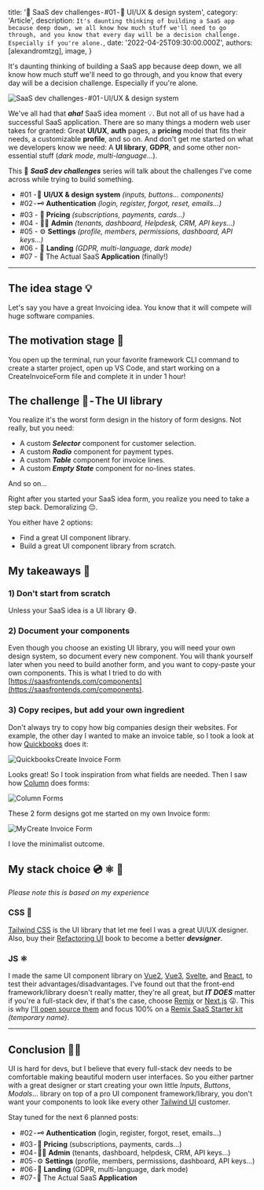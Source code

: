 
  title: '🎯 SaaS dev challenges - #01 - ‍🎨 UI/UX & design system',
  category: 'Article',
  description: `It's daunting thinking of building a SaaS app because deep down, we all know how much stuff we'll need to go through, and you know that every day will be a decision challenge. Especially if you're alone.`,
  date: '2022-04-25T09:30:00.000Z',
  authors: [alexandromtzg],
  image,
}

It's daunting thinking of building a SaaS app because deep down, we all know how much stuff we'll need to go through, and you know that every day will be a decision challenge. Especially if you're alone.

<img
  src={image}
  class="shadow-2xl border border-gray-100 rounded-lg"
  alt="SaaS dev challenges - #01 - UI/UX & design system"
/>

<!--more-->

We've all had that **_aha!_** SaaS idea moment 💡. But not all of us have had a successful SaaS application. There are so many things a modern web user takes for granted: Great **UI/UX**, **auth** pages, a **pricing** model that fits their needs, a customizable **profile**, and so on. And don't get me started on what we developers know we need: A **UI library**, **GDPR**, and some other non-essential stuff (_dark mode_, _multi-language_…).

This 🎯 **_SaaS dev challenges_** series will talk about the challenges I've come across while trying to build something.

- #01 - 🎨 **UI/UX & design system** _(inputs, buttons… components)_
- #02 - 🗝 ️**Authentication** _(login, register, forgot, reset, emails…)_
- #03 - 💸 **Pricing** _(subscriptions, payments, cards…)_
- #04 - 👩‍💼 **Admin** _(tenants, dashboard, Helpdesk, CRM, API keys…)_
- #05 - ⚙️ **Settings** _(profile, members, permissions, dashboard, API keys…)_
- #06 - 🛬 **Landing** _(GDPR, multi-language, dark mode)_
- #07 - 🦄 The Actual SaaS **Application** (finally!)

---

## The idea stage 💡

Let's say you have a great Invoicing idea. You know that it will compete will huge software companies.

## The motivation stage 💪

You open up the terminal, run your favorite framework CLI command to create a starter project, open up VS Code, and start working on a CreateInvoiceForm file and complete it in under 1 hour!

## The challenge 🎯 - The UI library

You realize it's the worst form design in the history of form designs. Not really, but you need:

- A custom **_Selector_** component for customer selection.
- A custom **_Radio_** component for payment types.
- A custom **_Table_** component for invoice lines.
- A custom **_Empty State_** component for no-lines states.

And so on…

Right after you started your SaaS idea form, you realize you need to take a step back. Demoralizing 😔.

You either have 2 options:

- Find a great UI component library.
- Build a great UI component library from scratch.

## My takeaways 📝

### 1) Don't start from scratch

Unless your SaaS idea is a UI library 😅.

### 2) Document your components

Even though you choose an existing UI library, you will need your own design system, so document every new component. You will thank yourself later when you need to build another form, and you want to copy-paste your own components. This is what I tried to do with [https://saasfrontends.com/components](https://saasfrontends.com/components).

### 3) Copy recipes, but add your own ingredient

Don't always try to copy how big companies design their websites. For example, the other day I wanted to make an invoice table, so I took a look at how [Quickbooks](https://quickbooks.intuit.com) does it:

![Quickbooks Create Invoice Form](https://yahooder.sirv.com/blog/saas-dev-challenges/01/quickbooks.png)

Looks great! So I took inspiration from what fields are needed. Then I saw how [Column](https://column.com/) does forms:

![Column Forms](https://yahooder.sirv.com/blog/saas-dev-challenges/01/column.png)

These 2 form designs got me started on my own Invoice form:

![My Create Invoice Form](https://yahooder.sirv.com/blog/saas-dev-challenges/01/create-invoice.png)

I love the minimalist outcome.

## My stack choice 💿 ⚛️ 🎨

_Please note this is based on my experience_

### CSS 🎨

[Tailwind CSS](https://tailwindcss.com) is the UI library that let me feel I was a great UI/UX designer. Also, buy their [Refactoring UI](https://www.refactoringui.com) book to become a better **_devsigner_**.

### JS ⚛️️️️

I made the same UI component library on [Vue2](https://sandbox.vue2.saasfrontends.com/components), [Vue3](https://sandbox.vue3.saasfrontends.com/components), [Svelte](https://sandbox.svelte.saasfrontends.com/components), and [React](https://sandbox.react.saasfrontends.com/components), to test their advantages/disadvantages. I've found out that the front-end framework/library doesn't really matter, they're all great, but **_IT DOES_** matter if you're a full-stack dev, if that's the case, choose [Remix](https://remix.run/) or [Next.js](https://nextjs.org) 😜. This is why [I'll open source them](https://dev.to/alexandromtzg/why-im-open-sourcing-all-my-net-saas-kits-in-april-2022-react-svelte-vue3-vue2-4ki7) and focus 100% on a [Remix SaaS Starter kit](https://alexandromg.gumroad.com/l/Remix-SaaS-Boilerplate) _(temporary name)_.

---

## Conclusion 🧑‍🔬

UI is hard for devs, but I believe that every full-stack dev needs to be comfortable making beautiful modern user interfaces. So you either partner with a great designer or start creating your own little _Inputs_, _Buttons_, _Modals_… library on top of a pro UI component framework/library, you don't want your components to look like every other [Tailwind UI](https://tailwindui.com) customer.

Stay tuned for the next 6 planned posts:

- #02 - 🗝 ️**Authentication** (login, register, forgot, reset, emails…)
- #03 - 💸 **Pricing** (subscriptions, payments, cards…)
- #04 - 👩‍💼 **Admin** (tenants, dashboard, helpdesk, CRM, API keys…)
- #05 - ⚙️ **Settings** (profile, members, permissions, dashboard, API keys…)
- #06 - 🛬 **Landing** (GDPR, multi-language, dark mode)
- #07 - 🦄 The Actual SaaS **Application**
